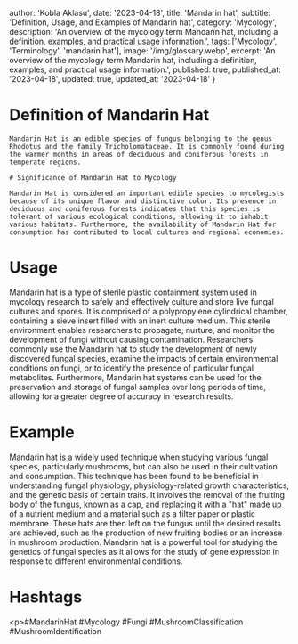 
  author: 'Kobla Aklasu',
  date: '2023-04-18',
  title: 'Mandarin hat',
  subtitle: 'Definition, Usage, and Examples of Mandarin hat',
  category: 'Mycology',
  description: 'An overview of the mycology term Mandarin hat, including a definition, examples, and practical usage information.',
  tags: ['Mycology', 'Terminology', 'mandarin hat'],
  image: '/img/glossary.webp',
  excerpt: 'An overview of the mycology term Mandarin hat, including a definition, examples, and practical usage information.',
  published: true,
  published_at: '2023-04-18',
  updated: true,
  updated_at: '2023-04-18'
}




# Definition of Mandarin Hat
    
    Mandarin Hat is an edible species of fungus belonging to the genus Rhodotus and the family Tricholomataceae. It is commonly found during the warmer months in areas of deciduous and coniferous forests in temperate regions. 
    
    # Significance of Mandarin Hat to Mycology 
    
    Mandarin Hat is considered an important edible species to mycologists because of its unique flavor and distinctive color. Its presence in deciduous and coniferous forests indicates that this species is tolerant of various ecological conditions, allowing it to inhabit various habitats. Furthermore, the availability of Mandarin Hat for consumption has contributed to local cultures and regional economies.

# Usage

Mandarin hat is a type of sterile plastic containment system used in mycology research to safely and effectively culture and store live fungal cultures and spores. It is comprised of a polypropylene cylindrical chamber, containing a sieve insert filled with an inert culture medium. This sterile environment enables researchers to propagate, nurture, and monitor the development of fungi without causing contamination. Researchers commonly use the Mandarin hat to study the development of newly discovered fungal species, examine the impacts of certain environmental conditions on fungi, or to identify the presence of particular fungal metabolites. Furthermore, Mandarin hat systems can be used for the preservation and storage of fungal samples over long periods of time, allowing for a greater degree of accuracy in research results.

# Example

Mandarin hat is a widely used technique when studying various fungal species, particularly mushrooms, but can also be used in their cultivation and consumption. This technique has been found to be beneficial in understanding fungal physiology, physiology-related growth characteristics, and the genetic basis of certain traits. It involves the removal of the fruiting body of the fungus, known as a cap, and replacing it with a "hat" made up of a nutrient medium and a material such as a filter paper or plastic membrane. These hats are then left on the fungus until the desired results are achieved, such as the production of new fruiting bodies or an increase in mushroom production. Mandarin hat is a powerful tool for studying the genetics of fungal species as it allows for the study of gene expression in response to different environmental conditions.

# Hashtags

&lt;p&gt;#MandarinHat #Mycology #Fungi #MushroomClassification #MushroomIdentification

